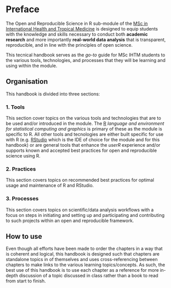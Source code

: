 # Preface {.unnumbered}

The Open and Reproducible Science in R sub-module of the [MSc in International Health and Tropical Medicine](https://www.tropicalmedicine.ox.ac.uk/study-with-us/msc-ihtm) is designed to equip students with the knowledge and skills necessary to conduct both **academic research** and more importantly **real-world data analysis** that is transparent, reproducible, and in line with the principles of open science.

This tecnical handbook serves as the *go-to* guide for MSc IHTM students to the various tools, technologies, and processes that they will be learning and using within the module.

## Organisation

This handbook is divided into three sections:

### 1. Tools

This section cover topics on the various tools and technologies that are to be used and/or introduced in the module. The [R](https://r-project.org) *language and environment for statistical computing and graphics* is primary of these as the module is specific to R. All other tools and tecnologies are either built specific for use with R (e.g. [RStudio](https://posit.co/products/open-source/rstudio/) which is the IDE of choice for the module and for this handbook) or are general tools that enhance the *userR* experience and/or supports known and accepted best practices for open and reproducible science using R.

### 2. Practices

This section covers topics on recommended best practices for optimal usage and maintenance of R and RStudio.

### 3. Processes

This section covers topics on scientific/data analysis workflows with a focus on steps in initiating and setting up and participating and contributing to such projects within an open and reproducible framework.

## How to use

Even though all efforts have been made to order the chapters in a way that is coherent and logical, this handbook is designed such that chapters are standalone topics in of themselves and uses cross-referencing between chapters to make links to the various learning topics/concepts. As such, the best use of this handbook is to use each chapter as a reference for more in-depth discussion of a topic discussed in class rather than a book to read from start to finish.